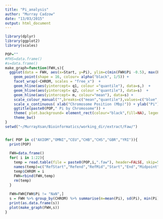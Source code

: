 ```yaml
---
title: "Pi_analysis"
author: "Murray Cadzow"
date: "13/03/2015"
output: html_document
---
```


```r
library(dplyr)
library(ggplot2)
library(scales)

POP=""
#FHS=data.frame()
#s=data.frame()
make_graph=function(FWH,s){
  ggplot(data = FWH, aes(x=Start, y=Pi), ylim=c(min(FWH$Pi -0.5), max(FWH$Pi + 0.5)))  + 
    geom_point(shape = 16, colour= alpha("black", 1/5)) + 
    facet_wrap(~CHROM, scales = "free_x")  + 
    geom_hline(aes(yintercept= q1, colour ="quantile"), data=s,)  + 
    geom_hline(aes(yintercept= q2, colour ="quantile"), data=s)  +
    geom_hline(aes(yintercept= m, colour="mean"), data=s) + 
    scale_colour_manual("",breaks=c("mean","quantile"),values=c("blue","red")) + 
    scale_x_continuous( xlab("Chromosome Position (Mbp)")) + ylab("Pi") + 
    ggtitle(paste0(POP," Pi by Chromosome")) + 
    theme( plot.background= element_rect(colour="black",fill=NA), legend.position= c(0.75, 0.12)) + 
    theme_bw()
}
setwd("~/MurrayXsan/Bioinformatics/working_dir/extract/Faw/")


for( POP in c("AXIOM","OMNI","CEU","CHB","CHS","GBR","YRI")){
  print(POP)
  
  FWH=data.frame()
  for( i in 1:22){
    temp = read.table(file = paste0(POP,i,".faw"), header=FALSE, skip=5)
    names(temp)=c("RefStart","Refend","RefMid","Start","End","Midpoint","NumSites","Missing","S","Eta","Eta_E","Pi","FuLi_D","FuLi_F","FayWu_H")
    temp$CHROM = i
    FWH=rbind(FWH,temp)
    rm(temp)
  }
  
  FWH=FWH[FWH$Pi != "NaN",]
  s = FWH %>% group_by(CHROM) %>% summarise(m=mean(Pi), sd(Pi), min(Pi), max(Pi), q1 = quantile(Pi, 0.01), q2 = quantile(Pi, 0.99))
  print(as.data.frame(s))
  plot(make_graph(FWH,s))
}

```
